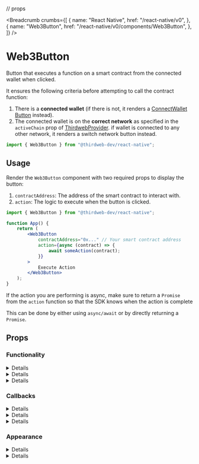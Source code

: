 // props

<Breadcrumb
	crumbs={[
		{
			name: "React Native",
			href: "/react-native/v0",
		},
		{
			name: "Web3Button",
			href: "/react-native/v0/components/Web3Button",
		},
	]}
/>

# Web3Button

Button that executes a function on a smart contract from the connected wallet when clicked.

It ensures the following criteria before attempting to call the contract function:

1. There is a **connected wallet**
   (if there is not, it renders a [ConnectWallet Button](/react-native/v0/components/ConnectWallet) instead).
2. The connected wallet is on the **correct network**
   as specified in the `activeChain` prop of [ThirdwebProvider](/react-native/v0/ThirdwebProvider). if wallet is connected to any other network, it renders a switch network button instead.

```jsx
import { Web3Button } from "@thirdweb-dev/react-native";
```

## Usage

Render the `Web3Button` component with two required props to display the button:

1. `contractAddress`: The address of the smart contract to interact with.
2. `action`: The logic to execute when the button is clicked.

```jsx
import { Web3Button } from "@thirdweb-dev/react-native";

function App() {
	return (
		<Web3Button
			contractAddress="0x..." // Your smart contract address
			action={async (contract) => {
				await someAction(contract);
			}}
		>
			Execute Action
		</Web3Button>
	);
}
```

<Callout variant='info' title="Always return a promise from action">

If the action you are performing is async, make sure to return a `Promise` from the `action` function so that the SDK knows when the action is complete

This can be done by either using `async/await` or by directly returning a `Promise`.

</Callout>

## Props

### Functionality

<Details summary="contractAddress" id="contractAddress" tags={["Required"]}>
	<ContractAddressMDX />
</Details>

<Details summary="action" id="action" tags={["Required"]}>
	<ActionMDX />
</Details>

<Details id="contractAbi" summary="contractAbi">
	<ContractAbi />
</Details>

### Callbacks

<Details id="onSuccess" summary="onSuccess">
	<OnSuccessMDX />
</Details>

<Details id="onError" summary="onError">
	<OnErrorMDX />
</Details>

<Details id="onSubmit" summary="onSubmit">
	<OnSubmitMDX />
</Details>

### Appearance

<Details summary="connectWalletProps" id="connectWalletProps">
	<ConnectWalletMDX />
</Details>

<Details id="theme" summary="theme">
	<ThemeMDX />
</Details>

